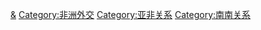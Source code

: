 {{Catmore|中非关系}}

[[Category:中国对外双边关系|&]]
[[Category:非洲外交|Category:非洲外交]]
[[Category:亚非关系|Category:亚非关系]]
[[Category:南南关系|Category:南南关系]]